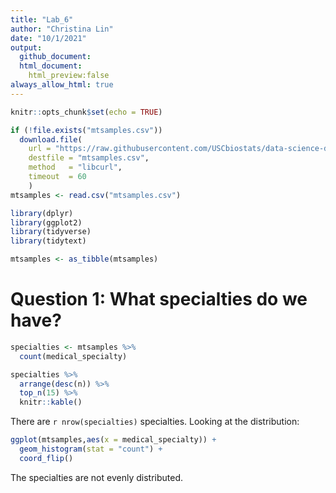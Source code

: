```yaml
---
title: "Lab_6"
author: "Christina Lin"
date: "10/1/2021"
output: 
  github_document:
  html_document:
    html_preview:false
always_allow_html: true
---
```


```r
knitr::opts_chunk$set(echo = TRUE)
```


```r
if (!file.exists("mtsamples.csv"))
  download.file(
    url = "https://raw.githubusercontent.com/USCbiostats/data-science-data/master/00_mtsamples/mtsamples.csv",
    destfile = "mtsamples.csv",
    method   = "libcurl",
    timeout  = 60
    )
mtsamples <- read.csv("mtsamples.csv")

library(dplyr)
library(ggplot2)
library(tidyverse)
library(tidytext)
```



```r
mtsamples <- as_tibble(mtsamples)
```

# Question 1: What specialties do we have?
```r
specialties <- mtsamples %>%
  count(medical_specialty)

specialties %>%
  arrange(desc(n)) %>%
  top_n(15) %>%
  knitr::kable()

```

There are `r nrow(specialties)` specialties. Looking at the distribution:

```r
ggplot(mtsamples,aes(x = medical_specialty)) +
  geom_histogram(stat = "count") +
  coord_flip()
```

The specialties are not evenly distributed. 
